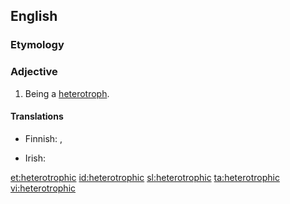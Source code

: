 ==English==

===Etymology===
{{confix|hetero|trophic}}

===Adjective===
{{en-adj|-}}

# Being a [[heterotroph]].

====Translations====
{{trans-top|being a heterotroph}}
* Finnish: {{t-|fi|toisenvarainen}}, {{t-|fi|heterotrofinen}}
{{trans-mid}}
* Irish: {{t|ga|heitreatrófach}}
{{trans-bottom}}

[[et:heterotrophic]]
[[id:heterotrophic]]
[[sl:heterotrophic]]
[[ta:heterotrophic]]
[[vi:heterotrophic]]